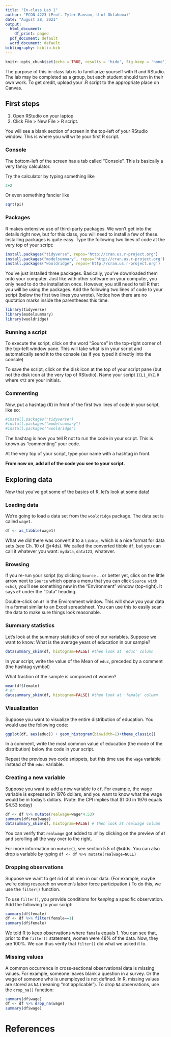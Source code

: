 ```yaml
---
title: "In-class Lab 1"
author: "ECON 4223 (Prof. Tyler Ransom, U of Oklahoma)"
date: "August 28, 2021"
output:
  html_document:
    df_print: paged
  pdf_document: default
  word_document: default
bibliography: biblio.bib
---
```


```r
knitr::opts_chunk$set(echo = TRUE, results = 'hide', fig.keep = 'none')
```

The purpose of this in-class lab is to familiarize yourself with R and RStudio. The lab may be completed as a group, but each student should turn in their own work. To get credit, upload your .R script to the appropriate place on Canvas. 

## First steps
1. Open RStudio on your laptop
2. Click File > New File > R script. 

You will see a blank section of screen in the top-left of your RStudio window. This is where you will write your first R script.

### Console
The bottom-left of the screen has a tab called "Console". This is basically a very fancy calculator.

Try the calculator by typing something like
```r
2+2
```

Or even something fancier like
```r
sqrt(pi)
```

### Packages
R makes extensive use of third-party packages. We won't get into the details right now, but for this class, you will need to install a few of these. Installing packages is quite easy. Type the following two lines of code at the very top of your script:

```r
install.packages("tidyverse", repos='http://cran.us.r-project.org')
install.packages("modelsummary", repos='http://cran.us.r-project.org')
install.packages("wooldridge", repos='http://cran.us.r-project.org')
```

You've just installed three packages. Basically, you've downloaded them onto your computer. Just like with other software on your computer, you only need to do the installation once. However, you still need to tell R that you will be using the packages. Add the following two lines of code to your script (below the first two lines you wrote). Notice how there are no quotation marks inside the parentheses this time.

```r
library(tidyverse)
library(modelsummary)
library(wooldridge)
```

### Running a script
To execute the script, click on the word "Source" in the top-right corner of the top-left window pane. This will take what is in your script and automatically send it to the console (as if you typed it directly into the console)

To save the script, click on the disk icon at the top of your script pane (but not the disk icon at the very top of RStudio). Name your script `ICL1_XYZ.R` where `XYZ` are your initials.

### Commenting
Now, put a hashtag (#) in front of the first two lines of code in your script, like so:
```r
#install.packages("tidyverse")
#install.packages("modelsummary")
#install.packages("wooldridge")
```

The hashtag is how you tell R not to run the code in your script. This is known as "commenting" your code.

At the very top of your script, type your name with a hashtag in front.

**From now on, add all of the code you see to your script.**

## Exploring data
Now that you've got some of the basics of R, let's look at some data!

### Loading data
We're going to load a data set from the `wooldridge` package. The data set is called `wage1`.
```r
df <- as_tibble(wage1)
```

What we did there was convert it to a `tibble`, which is a nice format for data sets (see Ch. 10 of @r4ds). We called the converted tibble `df`, but you can call it whatever you want: `mydata`, `data123`, whatever.

### Browsing
If you re-run your script (by clicking `Source` ... or better yet, click on the little arrow next to `Source` which opens a menu that you can click `Source with echo`), you'll see something new in the "Environment" window (top-right). It says `df` under the "Data" heading. 

Double-click on `df` in the Environment window. This will show you your data in a format similar to an Excel spreadsheet. You can use this to easily scan the data to make sure things look reasonable.

### Summary statistics
Let's look at the summary statistics of one of our variables. Suppose we want to know: What is the average years of education in our sample?

```r
datasummary_skim(df, histogram=FALSE) #then look at 'educ' column
```

In your script, write the value of the Mean of `educ`, preceded by a comment (the hashtag symbol)

What fraction of the sample is composed of women?
```r
mean(df$female)
# or
datasummary_skim(df, histogram=FALSE) #then look at 'female' column
```


### Visualization
Suppose you want to visualize the entire distribution of education. You would use the following code:
```r
ggplot(df, aes(educ)) + geom_histogram(binwidth=1)+theme_classic()
```

In a comment, write the most common value of education (the mode of the distribution) below the code in your script.

Repeat the previous two code snippets, but this time use the `wage` variable instead of the `educ` variable.

### Creating a new variable
Suppose you want to add a new variable to `df`. For example, the wage variable is expressed in 1976 dollars, and you want to know what the wage would be in today's dollars. (Note: the CPI implies that \$1.00 in 1976 equals \$4.53 today)

```r
df <- df %>% mutate(realwage=wage*4.53)
summary(df$realwage)
datasummary_skim(df, histogram=FALSE) # then look at realwage column
```

You can verify that `realwage` got added to `df` by clicking on the preview of `df` and scrolling all the way over to the right.

For more information on `mutate()`, see section 5.5 of @r4ds. You can also drop a variable by typing `df <- df %>% mutate(realwage=NULL)`

### Dropping observations
Suppose we want to get rid of all men in our data. (For example, maybe we're doing research on women's labor force participation.) To do this, we use the `filter()` function.

To use `filter()`, you provide conditions for *keeping* a specific observation. Add the following to your script:
```r
summary(df$female)
df <- df %>% filter(female==1)
summary(df$female)
```

We told R to keep observations where `female` equals 1. You can see that, prior to the `filter()` statement, women were 48% of the data. Now, they are 100%. We can thus verify that `filter()` did what we asked it to.

### Missing values
A common occurrence in cross-sectional observational data is missing values. For example, someone leaves blank a question in a survey. Or the wage of someone who is unemployed is not defined. In R, missing values are stored as `NA` (meaning "not applicable"). To drop `NA` observations, use the `drop_na()` function:
```r
summary(df$wage)
df <- df %>% drop_na(wage)
summary(df$wage)
```

# References
